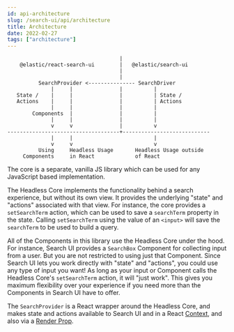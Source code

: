 ```yaml
---
id: api-architecture
slug: /search-ui/api/architecture
title: Architecture
date: 2022-02-27
tags: ["architecture"]
---
```


```
                                    |
    @elastic/react-search-ui        |   @elastic/search-ui
                                    |
                                    |
          SearchProvider <--------------- SearchDriver
              |     |               |          |
   State /    |     |               |          | State /
   Actions    |     |               |          | Actions
              |     |               |          |
        Components  |               |          |
              |     |               |          |
              v     v               |          v
------------------------------------+----------------------------
              |     |                          |
              v     v                          v
          Using     Headless Usage       Headless Usage outside
     Components     in React             of React
```

The core is a separate, vanilla JS library which can be used for any JavaScript based implementation.

The Headless Core implements the functionality behind a search experience, but without its own view. It provides the underlying "state" and "actions" associated with that view. For instance, the core provides a `setSearchTerm` action, which can be used to save a `searchTerm` property in the state. Calling `setSearchTerm` using the value of an `<input>` will save the `searchTerm` to be used to build a query.

All of the Components in this library use the Headless Core under the hood. For instance, Search UI provides a `SearchBox` Component for collecting input from a user. But you are not restricted to using just that Component. Since Search UI lets you work directly with "state" and "actions", you could use any type of input you want! As long as your input or Component calls the Headless Core's `setSearchTerm` action, it will "just work". This gives you maximum flexibility over your experience if you need more than the Components in Search UI have to offer.

The `SearchProvider` is a React wrapper around the Headless Core, and makes state and actions available to Search UI
and in a React [Context](https://reactjs.org/docs/context.html), and also via a
[Render Prop](https://reactjs.org/docs/render-props.html).
